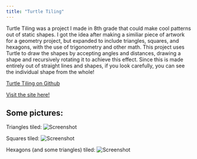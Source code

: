 ```yaml
---
title: "Turtle Tiling"
---
```

Turtle Tiling was a project I made in 8th grade that could make cool patterns out of static shapes. I got the idea after making a similiar piece of artwork for a geometry project, but expanded to include triangles, squares, and hexagons, with the use of trigonometry and other math. This project uses Turtle to draw the shapes by accepting angles and distances, drawing a shape and recursively rotating it to achieve this effect. Since this is made entirely out of straight lines and shapes, if you look carefully, you can see the individual shape from the whole!

[Turtle Tiling on Github](https://github.com/iamxallax/Turtle_Tiling)

[Visit the site here!](https://turtletiling.streamlit.app) 

## Some pictures:
Triangles tiled:
![Screenshot](../images/Tri_tile.png "Triangles")

Squares tiled:
![Screenshot](../images/Quad_tile.png "Squares")

Hexagons (and some triangles) tiled:
![Screenshot](../images/Hex_tile.png "Hexagons")